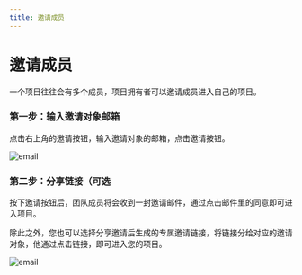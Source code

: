 ```yaml
---
title: 邀请成员
---
```



<Head>
  <meta name="zeabur:image:title" content="邀请成员" />
  <meta name="zeabur:image:subtitle" content="项目拥有者可以邀请成员进入自己的项目" />
</Head>

# 邀请成员

一个项目往往会有多个成员，项目拥有者可以邀请成员进入自己的项目。

### 第一步：输入邀请对象邮箱

点击右上角的邀请按钮，输入邀请对象的邮箱，点击邀请按钮。

![email](/manage/invite/email.png)

### 第二步：分享链接（可选

按下邀请按钮后，团队成员将会收到一封邀请邮件，通过点击邮件里的同意即可进入项目。

除此之外，您也可以选择分享邀请后生成的专属邀请链接，将链接分给对应的邀请对象，他通过点击链接，即可进入您的项目。

![email](/manage/invite/success.png)



